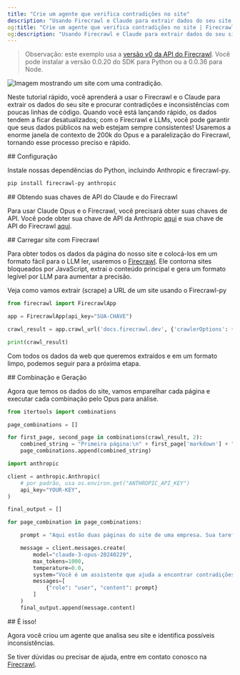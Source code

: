 ```yaml
---
title: "Crie um agente que verifica contradições no site"
description: "Usando Firecrawl e Claude para extrair dados do seu site e buscar contradições"
og:title: "Crie um agente que verifica contradições no site | Firecrawl"
og:description: "Usando Firecrawl e Claude para extrair dados do seu site e buscar contradições"
---
```


> Observação: este exemplo usa a [versão v0 da API do Firecrawl](/pt-BR/v0/introduction). Você pode instalar a versão 0.0.20 do SDK para Python ou a 0.0.36 para Node.

<img className="block" src="/images/articles/hero-contradiction.png" alt="Imagem mostrando um site com uma contradição." />

Neste tutorial rápido, você aprenderá a usar o Firecrawl e o Claude para extrair os dados do seu site e procurar contradições e inconsistências com poucas linhas de código. Quando você está lançando rápido, os dados tendem a ficar desatualizados; com o Firecrawl e LLMs, você pode garantir que seus dados públicos na web estejam sempre consistentes! Usaremos a enorme janela de contexto de 200k do Opus e a paralelização do Firecrawl, tornando esse processo preciso e rápido.

<div id="setup">
  ## Configuração
</div>

Instale nossas dependências do Python, incluindo Anthropic e firecrawl-py.

```bash
pip install firecrawl-py anthropic
```

<div id="getting-your-claude-and-firecrawl-api-keys">
  ## Obtendo suas chaves de API do Claude e do Firecrawl
</div>

Para usar Claude Opus e o Firecrawl, você precisará obter suas chaves de API. Você pode obter sua chave de API da Anthropic [aqui](https://www.anthropic.com/) e sua chave de API do Firecrawl [aqui](https://firecrawl.dev).

<div id="load-website-with-firecrawl">
  ## Carregar site com Firecrawl
</div>

Para obter todos os dados da página do nosso site e colocá-los em um formato fácil para o LLM ler, usaremos o [Firecrawl](https://firecrawl.dev). Ele contorna sites bloqueados por JavaScript, extrai o conteúdo principal e gera um formato legível por LLM para aumentar a precisão.

Veja como vamos extrair (scrape) a URL de um site usando o Firecrawl-py

```python
from firecrawl import FirecrawlApp

app = FirecrawlApp(api_key="SUA-CHAVE")

crawl_result = app.crawl_url('docs.firecrawl.dev', {'crawlerOptions': {'excludes': ['blog/*','usecases/*']}})

print(crawl_result)
```

Com todos os dados da web que queremos extraídos e em um formato limpo, podemos seguir para a próxima etapa.

<div id="combination-and-generation">
  ## Combinação e Geração
</div>

Agora que temos os dados do site, vamos emparelhar cada página e executar cada combinação pelo Opus para análise.

```python
from itertools import combinations

page_combinations = []

for first_page, second_page in combinations(crawl_result, 2):
    combined_string = "Primeira página:\n" + first_page['markdown'] + "\n\nSegunda página:\n" + second_page['markdown']
    page_combinations.append(combined_string)

import anthropic

client = anthropic.Anthropic(
    # por padrão, usa os.environ.get("ANTHROPIC_API_KEY")
    api_key="YOUR-KEY",
)

final_output = []

for page_combination in page_combinations:

    prompt = "Aqui estão duas páginas do site de uma empresa. Sua tarefa é identificar quaisquer contradições ou divergências de opinião entre elas, o que pode ocorrer por informações desatualizadas ou outros motivos. Se encontrar contradições, liste-as e forneça uma breve explicação do motivo da contradição ou divergência. Certifique-se de que a explicação seja específica e concisa. Se não encontrar nenhuma contradição, diga apenas 'Nenhuma contradição encontrada' e nada mais. Aqui estão as páginas: " + "\n\n".join(page_combination)

    message = client.messages.create(
        model="claude-3-opus-20240229",
        max_tokens=1000,
        temperature=0.0,
        system="Você é um assistente que ajuda a encontrar contradições ou divergências de opinião entre páginas no site e na base de conhecimento de uma empresa. Isso pode ocorrer por informações desatualizadas na base de conhecimento."
        messages=[
            {"role": "user", "content": prompt}
        ]
    )
    final_output.append(message.content)

```

<div id="thats-about-it">
  ## É isso!
</div>

Agora você criou um agente que analisa seu site e identifica possíveis inconsistências.

Se tiver dúvidas ou precisar de ajuda, entre em contato conosco na [Firecrawl](https://firecrawl.dev).